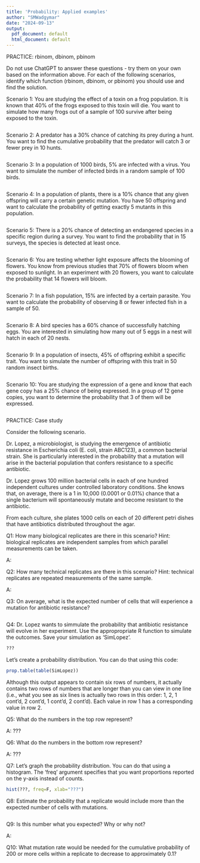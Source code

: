 ```yaml
---
title: 'Probability: Applied examples'
author: "SMWadgymar"
date: "2024-09-13"
output:
  pdf_document: default
  html_document: default
---
```



PRACTICE: rbinom, dbinom, pbinom

Do not use ChatGPT to answer these questions - try them on your own based on the information above. For each of the following scenarios, identify which function (rbinom, dbinom, or pbinom) you should use and find the solution.

Scenario 1: You are studying the effect of a toxin on a frog population. It is known that 40% of the frogs exposed to this toxin will die. You want to simulate how many frogs out of a sample of 100 survive after being exposed to the toxin.

```r

```


Scenario 2: A predator has a 30% chance of catching its prey during a hunt. You want to find the cumulative probability that the predator will catch 3 or fewer prey in 10 hunts.

```r

```

Scenario 3: In a population of 1000 birds, 5% are infected with a virus. You want to simulate the number of infected birds in a random sample of 100 birds.

```r

```


Scenario 4: In a population of plants, there is a 10% chance that any given offspring will carry a certain genetic mutation. You have 50 offspring and want to calculate the probability of getting exactly 5 mutants in this population.

```r

```


Scenario 5: There is a 20% chance of detecting an endangered species in a specific region during a survey. You want to find the probability that in 15 surveys, the species is detected at least once.

```r

```


Scenario 6: You are testing whether light exposure affects the blooming of flowers. You know from previous studies that 70% of flowers bloom when exposed to sunlight. In an experiment with 20 flowers, you want to calculate the probability that 14 flowers will bloom.

```r

```


Scenario 7: In a fish population, 15% are infected by a certain parasite. You want to calculate the probability of observing 8 or fewer infected fish in a sample of 50.

```r

```


Scenario 8: A bird species has a 60% chance of successfully hatching eggs. You are interested in simulating how many out of 5 eggs in a nest will hatch in each of 20 nests.

```r

```


Scenario 9: In a population of insects, 45% of offspring exhibit a specific trait. You want to simulate the number of offspring with this trait in 50 random insect births.

```r

```


Scenario 10: You are studying the expression of a gene and know that each gene copy has a 25% chance of being expressed. In a group of 12 gene copies, you want to determine the probability that 3 of them will be expressed.

```r

```




PRACTICE: Case study

Consider the following scenario.

Dr. Lopez, a microbiologist, is studying the emergence of antibiotic resistance in Escherichia coli (E. coli, strain ABC123), a common bacterial strain. She is particularly interested in the probability that a mutation will arise in the bacterial population that confers resistance to a specific antibiotic.

Dr. Lopez grows 100 million bacterial cells in each of one hundred independent cultures under controlled laboratory conditions. She knows that, on average, there is a 1 in 10,000 (0.0001 or 0.01%) chance that a single bacterium will spontaneously mutate and become resistant to the antibiotic.

From each culture, she plates 1000 cells on each of 20 different petri dishes that have antibiotics distributed throughout the agar. 

Q1: How many biological replicates are there in this scenario? Hint: biological replicates are independent samples from which parallel measurements can be taken.

A: 

Q2: How many technical replicates are there in this scenario? Hint: technical replicates are repeated measurements of the same sample.

A: 

Q3: On average, what is the expected number of cells that will experience a mutation for antibiotic resistance?

```r

```


Q4: Dr. Lopez wants to simmulate the probability that antibiotic resistance will evolve in her experiment. Use the appropropriate R function to simulate the outcomes. Save your simulation as 'SimLopez'.

```r
???
```

Let's create a probability distribution. You can do that using this code:

```r
prop.table(table(SimLopez))
```


Although this output appears to contain six rows of numbers, it actually contains two rows of numbers that are longer than you can view in one line (i.e., what you see as six lines is actually two rows in this order: 1, 2, 1 cont'd, 2 cont'd, 1 cont'd, 2 cont'd). Each value in row 1 has a corresponding value in row 2. 

Q5: What do the numbers in the top row represent?

A: ???

Q6: What do the numbers in the bottom row represent?

A: ???

Q7: Let's graph the probability distribution. You can do that using a histogram. The 'freq' argument specifies that you want proportions reported on the y-axis instead of counts.

```r
hist(???, freq=F, xlab="???")
```

Q8: Estimate the probability that a replicate would include more than the expected number of cells with mutations.

```r

```

Q9: Is this number what you expected? Why or why not? 

A: 


Q10: What mutation rate would be needed for the cumulative probability of 200 or more cells within a replicate to decrease to approximately 0.1?

```r

```


